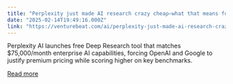 ```yaml
---
title: "Perplexity just made AI research crazy cheap—what that means for the industry"
date: "2025-02-14T19:49:16.000Z"
link: "https://venturebeat.com/ai/perplexity-just-made-ai-research-crazy-cheap-what-that-means-for-the-industry/"
---
```


Perplexity AI launches free Deep Research tool that matches $75,000/month enterprise AI capabilities, forcing OpenAI and Google to justify premium pricing while scoring higher on key benchmarks.

[Read more](https://venturebeat.com/ai/perplexity-just-made-ai-research-crazy-cheap-what-that-means-for-the-industry/)
